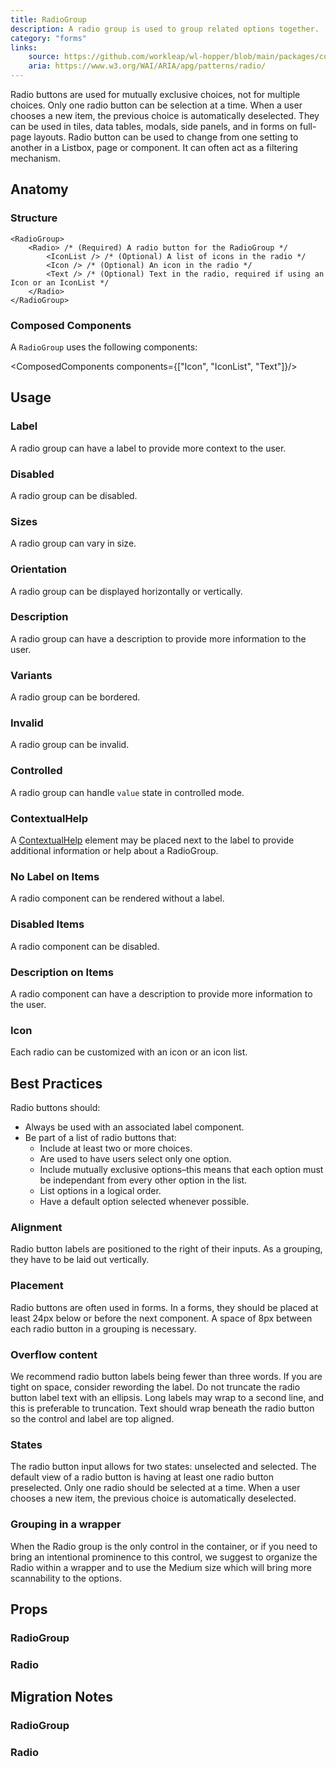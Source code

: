 ```yaml
---
title: RadioGroup
description: A radio group is used to group related options together.
category: "forms"
links:
    source: https://github.com/workleap/wl-hopper/blob/main/packages/components/src/radio/src/RadioGroup.tsx
    aria: https://www.w3.org/WAI/ARIA/apg/patterns/radio/
---
```


Radio buttons are used for mutually exclusive choices, not for multiple choices. Only one radio button can be selection at a time. When a user chooses a new item, the previous choice is automatically deselected.
They can be used in tiles, data tables, modals, side panels, and in forms on full-page layouts.
Radio button can be used to change from one setting to another in a Listbox, page or component. It can often act as a filtering mechanism.

<Example src="radio/docs/preview" />

## Anatomy

### Structure

```tsx
<RadioGroup>
    <Radio> /* (Required) A radio button for the RadioGroup */
        <IconList /> /* (Optional) A list of icons in the radio */
        <Icon /> /* (Optional) An icon in the radio */
        <Text /> /* (Optional) Text in the radio, required if using an Icon or an IconList */
    </Radio>
</RadioGroup>
```

### Composed Components

A `RadioGroup` uses the following components:

<ComposedComponents components={["Icon", "IconList", "Text"]}/>

## Usage

### Label

A radio group can have a label to provide more context to the user.

<Example src="radio/docs/radio-group/label" />

### Disabled

A radio group can be disabled.

<Example src="radio/docs/radio-group/disabled" />

### Sizes

A radio group can vary in size.

<Example src="radio/docs/radio-group/size" />

### Orientation

A radio group can be displayed horizontally or vertically.

<Example src="radio/docs/radio-group/orientation" />

### Description

A radio group can have a description to provide more information to the user.

<Example src="radio/docs/radio-group/description" />

### Variants

A radio group can be bordered.

<Example src="radio/docs/radio-group/bordered" />

### Invalid

A radio group can be invalid.

<Example src="radio/docs/radio-group/invalid" />

### Controlled

A radio group can handle `value` state in controlled mode.

<Example src="radio/docs/radio-group/controlled" />

### ContextualHelp

A [ContextualHelp](/components/ContextualHelp) element may be placed next to the label to provide additional information or help about a RadioGroup.

<Example src="radio/docs/radio-group/ContextualHelp" />

### No Label on Items

A radio component can be rendered without a label.

<Example src="radio/docs/radio/noLabel" />

### Disabled Items

A radio component can be disabled.

<Example src="radio/docs/radio/disabled" />

### Description on Items

A radio component can have a description to provide more information to the user.

<Example src="radio/docs/radio/description" />

### Icon

Each radio can be customized with an icon or an icon list.

<Example src="radio/docs/radio/icons" />

## Best Practices

Radio buttons should:

- Always be used with an associated label component.
- Be part of a list of radio buttons that:
  - Include at least two or more choices.
  - Are used to have users select only one option.
  - Include mutually exclusive options–this means that each option must be independant from every other option in the list.
  - List options in a logical order.
  - Have a default option selected whenever possible.

### Alignment

Radio button labels are positioned to the right of their inputs. As a grouping, they have to be laid out vertically.

### Placement

Radio buttons are often used in forms. In a forms, they should be placed at least 24px below or before the next component. A space of 8px between each radio button in a grouping is necessary.

### Overflow content

We recommend radio button labels being fewer than three words. If you are tight on space, consider rewording the label. Do not truncate the radio button label text with an ellipsis.
Long labels may wrap to a second line, and this is preferable to truncation. Text should wrap beneath the radio button so the control and label are top aligned.

### States

The radio button input allows for two states: unselected and selected. The default view of a radio button is having at least one radio button preselected. Only one radio should be selected at a time. When a user chooses a new item, the previous choice is automatically deselected.

### Grouping in a wrapper

When the Radio group is the only control in the container, or if you need to bring an intentional prominence to this control, we suggest to organize the Radio within a wrapper and to use the Medium size which will bring more scannability to the options.

## Props

### RadioGroup

<PropTable component="RadioGroup" />

### Radio

<PropTable component="Radio" />

## Migration Notes

### RadioGroup

<MigrateGuide src="radio/docs/migration-notes-radiogroup" />

### Radio

<MigrateGuide src="radio/docs/migration-notes-radio" />
